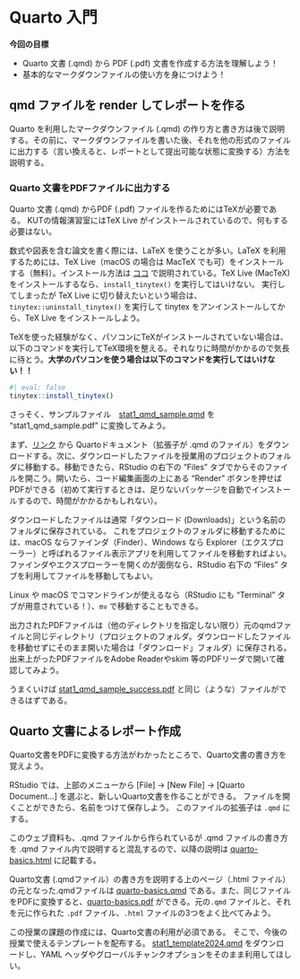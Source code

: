 # Quarto 入門

**今回の目標**

-  Quarto 文書 (.qmd) から PDF (.pdf) 文書を作成する方法を理解しよう！
-  基本的なマークダウンファイルの使い方を身につけよう！

## qmd ファイルを render してレポートを作る {#sec-rmd1}

Quarto を利用したマークダウンファイル (.qmd) の作り方と書き方は後で説明する。その前に、マークダウンファイルを書いた後、それを他の形式のファイルに出力する（言い換えると、レポートとして提出可能な状態に変換する）方法を説明する。


### Quarto 文書をPDFファイルに出力する {#sec-pdf}

Quarto 文書 (.qmd) からPDF (.pdf) ファイルを作るためにはTeXが必要である。
KUTの情報演習室にはTeX Live がインストールされているので、何もする必要はない。

::: callout-tip
数式や図表を含む論文を書く際には、LaTeX を使うことが多い。LaTeX を利用するためには、TeX Live（macOS の場合は MacTeX でも可）をインストールする（無料）。インストール方法は [ココ](https://texwiki.texjp.org/?TeX%20Live) で説明されている。TeX Live (MacTeX) をインストールするなら、`install_tinytex()` を実行してはいけない。 実行してしまったが TeX Live に切り替えたいという場合は、`tinytex::uninstall_tinytex()` を実行して tinytex をアンインストールしてから、TeX Live をインストールしよう。
:::

::: callout-note
TeXを使った経験がなく、パソコンにTeXがインストールされていない場合は、以下のコマンドを実行してTeX環境を整える。それなりに時間がかかるので気長に待とう。**大学のパソコンを使う場合は以下のコマンドを実行してはいけない！！**

```r
#| eval: false
tinytex::install_tinytex()
```
:::


さっそく、サンプルファイル　[stat1_qmd_sample.qmd](https://drive.google.com/file/d/1195KxRQuTzmcZL9LMzm5flhoVL1MzA2D/view?usp=sharing) を "stat1_qmd_sample.pdf" に変換してみよう。

まず、[リンク](https://drive.google.com/file/d/1195KxRQuTzmcZL9LMzm5flhoVL1MzA2D/view?usp=sharing) から Quartoドキュメント（拡張子が .qmd のファイル）をダウンロードする。次に、ダウンロードしたファイルを授業用のプロジェクトのフォルダに移動する。移動できたら、RStudio の右下の "Files" タブでからそのファイルを開こう。開いたら、コード編集画面の上にある "Render" ボタンを押せばPDFができる（初めて実行するときは、足りないパッケージを自動でインストールするので、時間がかかるかもしれない）。

:::callout-tip
ダウンロードしたファイルは通常「ダウンロード (Downloads)」という名前のフォルダに保存されている。
これをプロジェクトのフォルダに移動するためには、macOS ならファインダ（Finder）、Windows なら Explorer（エクスプローラー）と呼ばれるファイル表示アプリを利用してファイルを移動すればよい。ファインダやエクスプローラーを開くのが面倒なら、RStudio 右下の "Files" タブを利用してファイルを移動してもよい。

Linux や macOS でコマンドラインが使えるなら（RStudio にも "Terminal" タブが用意されている！）、`mv` で移動することもできる。
:::

出力されたPDFファイルは（他のディレクトリを指定しない限り）元のqmdファイルと同じディレクトリ（プロジェクトのフォルダ。ダウンロードしたファイルを移動せずにそのまま開いた場合は「ダウンロード」フォルダ）に保存される。出来上がったPDFファイルをAdobe Readerやskim 等のPDFリーダで開いて確認してみよう。

うまくいけば [stat1_qmd_sample_success.pdf](https://drive.google.com/file/d/10ovcbV_V7fNxNsQkLeIUzZMjpETiADfd/view?usp=sharing) と同じ（ような）ファイルができるはずである。


## Quarto 文書によるレポート作成 {#sec-rmd2}

Quarto文書をPDFに変換する方法がわかったところで、Quarto文書の書き方を覚えよう。


RStudio では、上部のメニューから \[File\] -\> \[New File\] -\> \[Quarto Document...\] を選ぶと、新しいQuarto文書を作ることができる。 ファイルを開くことができたら、名前をつけて保存しよう。 このファイルの拡張子は `.qmd` にする。

このウェブ資料も、.qmd ファイルから作られているが .qmd ファイルの書き方を .qmd ファイル内で説明すると混乱するので、以降の説明は [quarto-basics.html](https://yukiyanai.github.io/jp/classes/stat1/docs/quarto-basics.html) に記載する。

Quarto文書 (.qmdファイル）の書き方を説明する上のページ（.html ファイル）の元となった.qmdファイルは [quarto-basics.qmd](https://drive.google.com/file/d/11TuNnK8KS9GAyucQl2hCcKbMUXXKv9EP/view?usp=share_link) である。また、同じファイルをPDFに変換すると、[quarto-basics.pdf](https://drive.google.com/file/d/11UixGKxAFbFOfmElXfLVVaLaldmx8bM7/view?usp=share_link) ができる。元の`.qmd` ファイルと、それを元に作られた `.pdf` ファイル、`.html` ファイルの3つをよく比べてみよう。

この授業の課題の作成には、Quarto文書の利用が必須である。 そこで、今後の授業で使えるテンプレートを配布する。 [stat1_template2024.qmd](https://drive.google.com/file/d/10979nW0WGN_Wpv6KPaT8Dyf0hnluUHzH/view?usp=drive_link) をダウンロードし、YAML ヘッダやグローバルチャンクオプションをそのまま利用してほしい。
